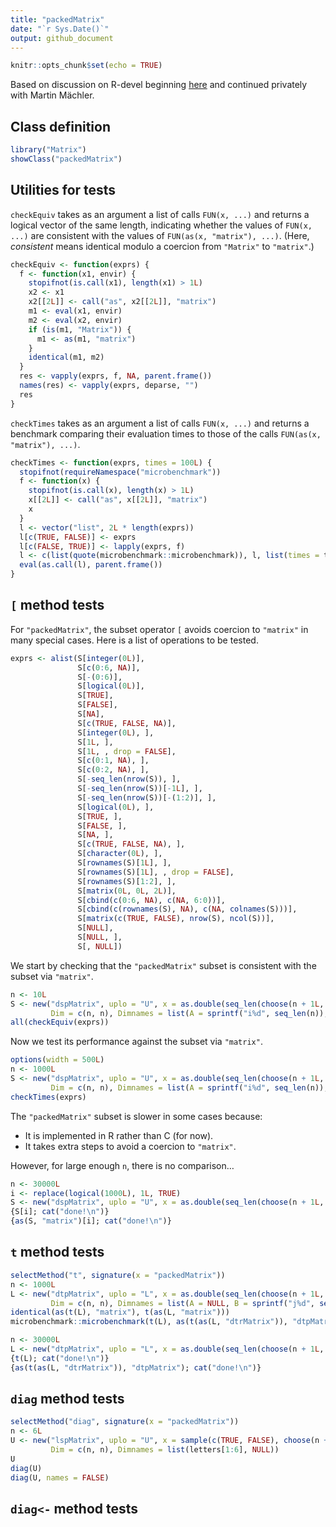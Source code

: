 ```yaml
---
title: "packedMatrix"
date: "`r Sys.Date()`"
output: github_document
---
```


```r
knitr::opts_chunk$set(echo = TRUE)
```

Based on discussion on R-devel beginning
[here](https://stat.ethz.ch/pipermail/r-devel/2021-November/081261.html)
and continued privately with Martin Mächler.

## Class definition

```r
library("Matrix")
showClass("packedMatrix")
```

## Utilities for tests

`checkEquiv` takes as an argument a list of calls `FUN(x, ...)` 
and returns a logical vector of the same length, indicating whether 
the values of `FUN(x, ...)` are consistent with the values of
`FUN(as(x, "matrix"), ...)`. (Here, _consistent_ means identical 
modulo a coercion from `"Matrix"` to `"matrix"`.)

```r
checkEquiv <- function(exprs) {
  f <- function(x1, envir) {
    stopifnot(is.call(x1), length(x1) > 1L)
    x2 <- x1
    x2[[2L]] <- call("as", x2[[2L]], "matrix") 
    m1 <- eval(x1, envir)
    m2 <- eval(x2, envir)
    if (is(m1, "Matrix")) {
      m1 <- as(m1, "matrix")
    }
    identical(m1, m2)
  }
  res <- vapply(exprs, f, NA, parent.frame())
  names(res) <- vapply(exprs, deparse, "")
  res
}
```

`checkTimes` takes as an argument a list of calls `FUN(x, ...)` 
and returns a benchmark comparing their evaluation times to
those of the calls `FUN(as(x, "matrix"), ...)`.

```r
checkTimes <- function(exprs, times = 100L) {
  stopifnot(requireNamespace("microbenchmark"))
  f <- function(x) {
    stopifnot(is.call(x), length(x) > 1L)
    x[[2L]] <- call("as", x[[2L]], "matrix")
    x
  }
  l <- vector("list", 2L * length(exprs))
  l[c(TRUE, FALSE)] <- exprs
  l[c(FALSE, TRUE)] <- lapply(exprs, f)
  l <- c(list(quote(microbenchmark::microbenchmark)), l, list(times = times))
  eval(as.call(l), parent.frame())
}
```

## `[` method tests

For `"packedMatrix"`, the subset operator ```[``` avoids coercion 
to `"matrix"` in many special cases. Here is a list of operations
to be tested.

```r
exprs <- alist(S[integer(0L)],
               S[c(0:6, NA)],
               S[-(0:6)],
               S[logical(0L)],
               S[TRUE],
               S[FALSE],
               S[NA],
               S[c(TRUE, FALSE, NA)],
               S[integer(0L), ],
               S[1L, ],
               S[1L, , drop = FALSE],
               S[c(0:1, NA), ],
               S[c(0:2, NA), ],
               S[-seq_len(nrow(S)), ],
               S[-seq_len(nrow(S))[-1L], ],
               S[-seq_len(nrow(S))[-(1:2)], ],
               S[logical(0L), ],
               S[TRUE, ],
               S[FALSE, ],
               S[NA, ],
               S[c(TRUE, FALSE, NA), ],
               S[character(0L), ],
               S[rownames(S)[1L], ],
               S[rownames(S)[1L], , drop = FALSE],
               S[rownames(S)[1:2], ],
               S[matrix(0L, 0L, 2L)],
               S[cbind(c(0:6, NA), c(NA, 6:0))],
               S[cbind(c(rownames(S), NA), c(NA, colnames(S)))],
               S[matrix(c(TRUE, FALSE), nrow(S), ncol(S))],
               S[NULL],
               S[NULL, ],
               S[, NULL])
```

We start by checking that the `"packedMatrix"` subset is consistent
with the subset via `"matrix"`.

```r
n <- 10L
S <- new("dspMatrix", uplo = "U", x = as.double(seq_len(choose(n + 1L, 2L))),
         Dim = c(n, n), Dimnames = list(A = sprintf("i%d", seq_len(n)), B = NULL))
all(checkEquiv(exprs))
```

Now we test its performance against the subset via `"matrix"`.

```r
options(width = 500L)
n <- 1000L
S <- new("dspMatrix", uplo = "U", x = as.double(seq_len(choose(n + 1L, 2L))),
         Dim = c(n, n), Dimnames = list(A = sprintf("i%d", seq_len(n)), B = NULL))
checkTimes(exprs)
```

The `"packedMatrix"` subset is slower in some cases because:

* It is implemented in R rather than C (for now).
* It takes extra steps to avoid a coercion to `"matrix"`.

However, for large enough `n`, there is no comparison...

```r
n <- 30000L
i <- replace(logical(1000L), 1L, TRUE)
S <- new("dspMatrix", uplo = "U", x = as.double(seq_len(choose(n + 1L, 2L))), Dim = c(n, n))
{S[i]; cat("done!\n")}
{as(S, "matrix")[i]; cat("done!\n")}
```

## `t` method tests

```r
selectMethod("t", signature(x = "packedMatrix"))
n <- 1000L
L <- new("dtpMatrix", uplo = "L", x = as.double(seq_len(choose(n + 1L, 2L))), 
         Dim = c(n, n), Dimnames = list(A = NULL, B = sprintf("j%d", seq_len(n))))
identical(as(t(L), "matrix"), t(as(L, "matrix")))
microbenchmark::microbenchmark(t(L), as(t(as(L, "dtrMatrix")), "dtpMatrix"))
```
```r
n <- 30000L
L <- new("dtpMatrix", uplo = "L", x = as.double(seq_len(choose(n + 1L, 2L))), Dim = c(n, n))
{t(L); cat("done!\n")}
{as(t(as(L, "dtrMatrix")), "dtpMatrix"); cat("done!\n")}
```

## `diag` method tests

```r
selectMethod("diag", signature(x = "packedMatrix"))
n <- 6L
U <- new("lspMatrix", uplo = "U", x = sample(c(TRUE, FALSE), choose(n + 1L, 2L), TRUE),
         Dim = c(n, n), Dimnames = list(letters[1:6], NULL))
U
diag(U)
diag(U, names = FALSE)
```

## `diag<-` method tests
